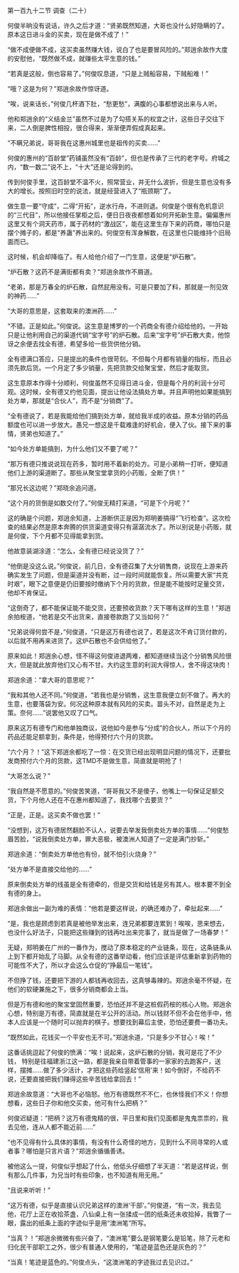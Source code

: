 

第一百九十二节 调查（二十）

何俊半晌没有说话，许久之后才道：“贤弟既然知道，大哥也没什么好隐瞒的了。原本这日进斗金的买卖，现在是做不成了！”

“做不成便做不成，这买卖虽然赚大钱，说白了也是要冒风险的。”郑逍余故作大度的安慰他，“既然做不成，就赚些太平生意的钱。”

“若真是这般，倒也容易了。”何俊叹息道，“只是上贼船容易，下贼船难！”

“哦？这是为何？”郑逍余故作惊讶道。

“唉，说来话长，”何俊几杯酒下肚，“愁更愁”，满腹的心事都想说出来与人听。

他和郑逍余的“义结金兰”虽然不过是为了勾搭关系的权宜之计，这些日子交往下来，二人倒是脾性相投，很合得来，渐渐便弄假成真起来。

“不瞒兄弟说，哥哥我在这惠州城里也是祖传的买卖……”

何俊的惠州的“百龄堂”药铺虽然没有“百龄”，但也是传承了三代的老字号。府城之内，“数一数二”说不上，“十大”还是论得到的。

传到何俊手里，这百龄堂不温不火，照常营业，并无什么波折，但是生意也没有多大的增长。按照旧时空的说法，就是经营进入了“瓶颈期”了。

做生意一要“守成”，二得“开拓”，逆水行舟，不进则退。何俊是个很有危机意识的“三代目”，所以他接任掌柜之后，便日日夜夜都想着如何开拓新生意。偏偏惠州这里又有个洞天药市，属于药材的“激战区”，能在这里生存下来的药商，哪怕只是摆个摊子的，都是“养蛊”养出来的。何俊空有浑身解数，在这里也只能维持个旧局面而已。

这时候，机会却降临了。有人给他介绍了一门生意，这便是“炉石散”。

“炉石散？这药不是满街都有卖？”郑逍余故作不屑道。

“老弟，那是万春全的炉石散，自然屁用没有。可是只要加了料，那就是一剂见效的神药……”

“大哥的意思是，这套取来的澳洲药……”

“不错。正是如此。”何俊说。这生意是博罗的一个药商全有德介绍给他的。一开始只是让他利用自己的渠道代销“宝字号”的炉石散。后来“宝字号”炉石散大卖，他惊讶之余便去找全有德，希望多给一些货供他分销。

全有德满口答应，只是提出的条件也很苛刻。不但每个月都有销量的指标，而且必须先款后货。一个月定了多少销量，先把货款交给聚宝堂，然后才能取货。

这生意原本作得十分顺利，何俊虽然不见得日进斗金，但是每个月的利润十分可观。这时候，全有德又约他见面，提出让他设法搞处方单。并且声明他如果能搞到处方单，那就是“合伙人”，而不是“分销商”了。

“全有德说了，若是我能给他们搞到处方单，就给我半成的收益。原本分销的药品额度也可以进一步放大。愚兄一想这是千载难逢的好机会，便入了伙。接下来的事情，贤弟也知道了。”

“如今处方单能搞到，为什么他们又不要了呢？”

“那万有德只推说说现在药多，暂时用不着新的处方。可是小弟稍一打听，便知道他们上游的渠道断了。那些从聚宝堂拿货的小药贩，全断了供！”

“那兄长这边呢？”郑晓余追问道。

“这个月的货倒是如数交付了。”何俊无精打采道，“可是下个月呢？”

这的确是个问题，郑逍余知道，上游断供正是因为郑明姜搞得“飞行检查”。这次检查的结果必然是原本奔腾的供货渠道变得只有潺潺流水了。所以别说是小药贩，就是何俊，下个月都不见得能拿到货。

他故意装湖涂道：“怎么，全有德已经说没货了？”

“他倒是没这么说。”何俊说，前几日，全有德召集了大分销售商，说现在上游来药确实发生了问题，但是渠道并没有断，过一段时间就能恢复。所以需要大家“共克时艰”，眼下之意便是仍旧要按时缴纳下个月的货款，但是能不能按时足量交货，他却不肯保证。

“这倒奇了，都不能保证能不能交货，还要预收货款？天下哪有这样的生意！”郑逍余拍桉道，“他若是交不出货来，直接卷款跑了又当如何？”

“兄弟说得何尝不是，”何俊道，“只是这万有德也说了，若是这次不肯订货付款的，以后就不用再来进货了。这炉石散也不会供给他了。”

原来如此！郑逍余心想，怪不得这何俊进退两难，都知道继续当这个分销售风险很大，但是就此放弃他们又心有不甘。大约这生意的利润大得惊人，舍不得这块肉！

郑逍余道：“拿大哥的意思呢？”

“我和其他人还不同。”何俊道，“若我也是分销售，这生意我便立刻不做了。再大的生意，也要落袋为安。何况这种原本就有风险的买卖。苗头不对，自然是走为上策。奈何……”说罢他又叹了口气。

原来这万有德专门和他单独商议，说他如今是参与“分成”的合伙人，所以下个月的药品还能足额拿到，条件是，他得预付六个月的货款。

“六个月？！”这下郑逍余都吃了一惊：在交货已经出现明显问题的情况下，还要批发商预付六个月的货款，这TMD不是做生意，简直就是明抢了！

“大哥怎么说？”

“我自然是不愿意的。”何俊苦笑道，“哥哥我又不是傻子，他嘴上一句保证足额交货，下个月他人还在不在惠州都知道了，我找哪个去要货？”

“正是，正是。这买卖不做也罢！”

“没想到，这万有德居然翻脸不认人，说要去举发我倒卖处方单的事情……”何俊愁眉苦脸，“说我倒卖处方单，罪大恶极，被澳洲人知道了一定是满门抄斩。”

郑逍余道：“倒卖处方单他也有份，就不怕引火烧身？”

“处方单不是直接交给他的……”

原来倒卖处方单的线虽是全有德牵的，但是交货和给钱是另有其人。根本要不到全有德的身上。

郑逍余做出一副为难的表情：“他若是要这样说，的确还难办了，牵扯起来……”

“是，我也是顾虑到若真是被他举发出来，连兄弟都要连累到！唉唉，思来想去，也没什么好法子，只能把这些赚到的钱再吐出来完事了，就当是做了一场春梦！”

无疑，郑明姜在广州的一番作为，搅动了原本稳定的产业链条，现在，这条链条从上到下都开始乱了马脚。从全有德的这番举动看，他们应该是评估重新拿到药物的可能性不大了，所以才会这么仓促的“挣最后一笔钱”。

不但挣了钱，还要把下游的人都钱再收回去，这真够毒辣的。郑逍余毫不怀疑，在他们的软硬兼施之下，很多分销商都会上当。

但是万有德和他的聚宝堂固然重要，恐怕还并不是这桩假药桉的核心人物。郑逍余心想，特别是万有德，简直就是在半公开的活动。所以钱财不但不会在他手中，他本人应该是一个随时可以抛弃的棋子。想要找到幕后主使，恐怕还要费一番功夫。

“既然如此，花钱买一个平安也无不可。”郑逍余道，“只是多少不甘心！唉！”

这番话挑逗起了何俊的愤满：“唉！说起来，这炉石散的分销，我可是花了不少钱， 特别是往福建浙江这一路，都是我亲自带着管事的一家家的去跑客户，送样，摆摊……做了多少活计，才把这些药给竖起‘信用’来！如今倒好，不给药不说，还要直接把我们赚得这些辛苦钱给拿回去！”

郑逍余故意道：“大哥也不必恼怒。他万有德既然不不仁，也休怪我们不义！你想想看，这些日子你和他交买卖，他可有什么把柄？”

何俊迟疑道：“把柄？这万有德鬼精的很，平日里和我们见面都是鬼鬼祟祟的，我去见他，连从人都不能近前……”

“也不见得有什么具体的事情，有没有什么奇怪的地方，见到什么不同寻常的人或者事？哪怕是只言片语？”郑逍余循循善诱。

被他这么一提，何俊似乎想起了什么，他低头仔细想了半天道：“若是这样说，倒有那么几件事，为兄当时有些印象，也不知道有用无用。”

“且说来听听！”

“这万有德，似乎是直接认识兄弟这样的澳洲‘干部’。”何俊道，“有一次，我去见他，花厅上正在收拾茶盏，八仙桌上有一张揉成一团的纸条还未收拾掉，我瞥了一眼，露出的纸条上面的字迹似乎是用“澳洲笔”所写。

“当真？！”郑逍余微微有些兴奋了，“澳洲笔”要么是钢笔要么是铅笔，除了元老和归化民干部职工之外，很少有普通人使用的，“笔迹是蓝色还是灰色的？”

“当真！笔迹是蓝色的。”何俊点头，“这澳洲笔的字迹我过去见识过。”

